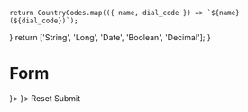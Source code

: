 


    return CountryCodes.map(({ name, dial_code }) => `${name} (${dial_code})`);
}
    return ['String', 'Long', 'Date', 'Boolean', 'Decimal'];
}

<Meta title="Components/Form"/>

# Form

<Canvas>
    <Story name="Overview">
        <Form>
            <Form.Fieldset legend="Fieldset">
                <Form.Text label="Input" />
                <Form.Text label="Input with error" errorMessage="Lorem ipsum dolor sit amet Quis nostrud exercitation ullamco laboris nisi ut aliquip ex eaLorem ipsum dolor sit ame"/>
                <Form.InputGroup label="Phone" prefix={<Form.Select label="Phone prefix" values={getCountryCodes()} value="France (+33)" style={{ width: '13rem' }}/>}>
                    <Form.Tel label="Phone number" />
                </Form.InputGroup>
                <Form.InputGroup label="Column" suffix={<Form.Select label="Column type" values={getColumnTypes()} value="Date" />}>
                    <Form.Text label="Column name" />
                </Form.InputGroup>
                <Form.InputGroup label="Amount"
                                 prefix="$"
                                 suffix=".00">
                    <Form.Number label="Amount without decimal" min="1" step="1" />
                </Form.InputGroup>
                <Form.Copy label="Copy to clipboard" value="cd7b7fb7e0c5c1fa17389050f884526e" />
                <Form.File label="File" />
                <Form.Password label="Password" />
                <Form.Datalist label="Datalist" values={['foo', 'bar']} />
                <Form.Search label="Search" />
                <Form.Textarea label="Textarea" />
                <Form.Range label="Range" />
                <Form.Select label="Select" values={['', 'foo', 'bar']} value="foo"/>
                <Form.Select label="Select multiple" values={['foo', 'bar']} multiple value={['foo']} />
                <Form.Checkbox label="Checkbox" checked />
                <Form.Radio label="Radio" checked />
                <Form.Switch label="Switch" checked />
            </Form.Fieldset>
            <Form.Buttons>
                <Button.Secondary type="reset" onClick={action('clicked')}>Reset</Button.Secondary>
                <Button.Primary onClick={action('clicked')}>Submit</Button.Primary>
            </Form.Buttons>
        </Form>
    </Story>
</Canvas>
